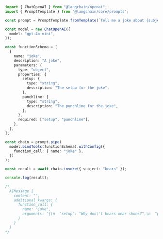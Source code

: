 ```typescript
import { ChatOpenAI } from "@langchain/openai";
import { PromptTemplate } from "@langchain/core/prompts";

const prompt = PromptTemplate.fromTemplate(`Tell me a joke about {subject}`);

const model = new ChatOpenAI({
  model: "gpt-4o-mini",
});

const functionSchema = [
  {
    name: "joke",
    description: "A joke",
    parameters: {
      type: "object",
      properties: {
        setup: {
          type: "string",
          description: "The setup for the joke",
        },
        punchline: {
          type: "string",
          description: "The punchline for the joke",
        },
      },
      required: ["setup", "punchline"],
    },
  },
];

const chain = prompt.pipe(
  model.bindTools(functionSchema).withConfig({
    function_call: { name: "joke" },
  })
);

const result = await chain.invoke({ subject: "bears" });

console.log(result);

/*
  AIMessage {
    content: "",
    additional_kwargs: {
      function_call: {
        name: "joke",
        arguments: '{\n  "setup": "Why don\'t bears wear shoes?",\n  "punchline": "Because they have bear feet!"\n}'
      }
    }
  }
*/
```
